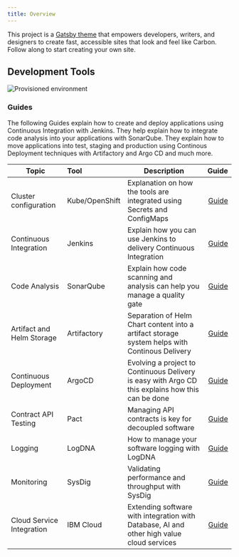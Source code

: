 ```yaml
---
title: Overview
---
```


<PageDescription>

This project is a [Gatsby theme](https://www.gatsbyjs.org/docs/themes/what-are-gatsby-themes/) that empowers developers, writers, and designers to create fast, accessible sites that look and feel like Carbon. Follow along to start creating your own site.

</PageDescription>



## Development Tools



![Provisioned environment](catalyst-provisioned-environment.png)

### Guides

The following Guides explain how to create and deploy applications using Continuous Integration with Jenkins. They help explain how to integrate code analysis into your applications with SonarQube. They explain how to move applications into test, staging and production using Continous Deployment techniques with Artifactory and Argo CD and much more.

| Topic                     | Tool           |Description | Guide                               |
| -----------------------   |:-------------- |------------| ----------------------------------:|
| Cluster configuration     | Kube/OpenShift | Explanation on how the tools are integrated using Secrets and ConfigMaps                                 | [Guide](/guides/cluster-configuration) |
| Continuous Integration    | Jenkins        | Explain how you can use Jenkins to delivery Continuous Integration                                       | [Guide](./docs/JENKINS.md)        |
| Code Analysis             | SonarQube      | Explain how code scanning and analysis can help you manage a quality gate                                | [Guide](./docs/SONAR.md)         |
| Artifact and Helm Storage | Artifactory    | Separation of Helm Chart content into a artifact storage system helps with Continous Delivery            | [Guide](./docs/ARTIFACTORY.md)    |
| Continuous Deployment     | ArgoCD         | Evolving a project to Continuous Delivery is easy with Argo CD this explains how this can be done        | [Guide](./docs/ARGOCD.md)         |
| Contract API Testing      | Pact           | Managing API contracts is key for decoupled software                                                     | [Guide](./docs/PACT.md)                         |
| Logging                   | LogDNA         | How to manage your software logging with LogDNA                                                          | [Guide](./docs/LOGDNA.md)               |
| Monitoring                | SysDig         | Validating performance and throughput with SysDig                                                        | [Guide](./docs/SYSDIG.md)         |
| Cloud Service Integration | IBM Cloud      | Extending software with integration with Database, AI and other high value cloud services                | [Guide](./docs/IBMCLOUD.md)       |
